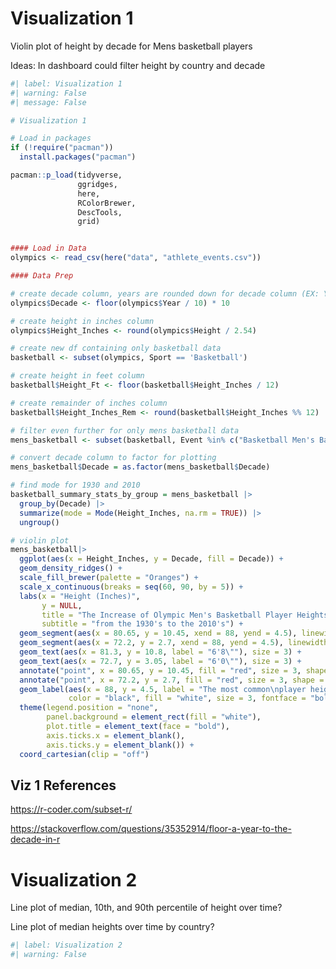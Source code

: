 # Visualization 1

Violin plot of height by decade for Mens basketball players

Ideas: In dashboard could filter height by country and decade

```r
#| label: Visualization 1
#| warning: False
#| message: False

# Visualization 1

# Load in packages
if (!require("pacman")) 
  install.packages("pacman")

pacman::p_load(tidyverse,
               ggridges,
               here,
               RColorBrewer,
               DescTools,
               grid)


#### Load in Data
olympics <- read_csv(here("data", "athlete_events.csv"))

#### Data Prep

# create decade column, years are rounded down for decade column (EX: Year=1896,Decade=1890)
olympics$Decade <- floor(olympics$Year / 10) * 10

# create height in inches column
olympics$Height_Inches <- round(olympics$Height / 2.54)

# create new df containing only basketball data
basketball <- subset(olympics, Sport == 'Basketball')

# create height in feet column
basketball$Height_Ft <- floor(basketball$Height_Inches / 12)

# create remainder of inches column
basketball$Height_Inches_Rem <- round(basketball$Height_Inches %% 12)

# filter even further for only mens basketball data
mens_basketball <- subset(basketball, Event %in% c("Basketball Men's Basketball"))

# convert decade column to factor for plotting
mens_basketball$Decade = as.factor(mens_basketball$Decade)

# find mode for 1930 and 2010
basketball_summary_stats_by_group = mens_basketball |>
  group_by(Decade) |>
  summarize(mode = Mode(Height_Inches, na.rm = TRUE)) |>
  ungroup()

# violin plot
mens_basketball|>
  ggplot(aes(x = Height_Inches, y = Decade, fill = Decade)) +
  geom_density_ridges() +
  scale_fill_brewer(palette = "Oranges") +
  scale_x_continuous(breaks = seq(60, 90, by = 5)) +
  labs(x = "Height (Inches)",
       y = NULL,
       title = "The Increase of Olympic Men's Basketball Player Heights",
       subtitle = "from the 1930's to the 2010's") +
  geom_segment(aes(x = 80.65, y = 10.45, xend = 88, yend = 4.5), linewidth = 0.3) +
  geom_segment(aes(x = 72.2, y = 2.7, xend = 88, yend = 4.5), linewidth = 0.3) +
  geom_text(aes(x = 81.3, y = 10.8, label = "6'8\""), size = 3) +
  geom_text(aes(x = 72.7, y = 3.05, label = "6'0\""), size = 3) +
  annotate("point", x = 80.65, y = 10.45, fill = "red", size = 3, shape = 21, stroke = 0.5) +
  annotate("point", x = 72.2, y = 2.7, fill = "red", size = 3, shape = 21, stroke = 0.5) +
  geom_label(aes(x = 88, y = 4.5, label = "The most common\nplayer height has\nincreased by 8 inches\nsince the 1930's"),
             color = "black", fill = "white", size = 3, fontface = "bold") +
  theme(legend.position = "none",
        panel.background = element_rect(fill = "white"),
        plot.title = element_text(face = "bold"),
        axis.ticks.x = element_blank(),
        axis.ticks.y = element_blank()) +
  coord_cartesian(clip = "off")
```

## Viz 1 References

<https://r-coder.com/subset-r/>

<https://stackoverflow.com/questions/35352914/floor-a-year-to-the-decade-in-r>

# Visualization 2

Line plot of median, 10th, and 90th percentile of height over time?

Line plot of median heights over time by country?

```r
#| label: Visualization 2
#| warning: False
```
